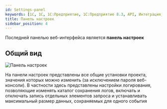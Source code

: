 ```yaml
---
id: Settings-panel
keywords: [1C, 1С, 1С:Предприятие, 1С:Предприятие 8.3, API, Интеграция, Сервисы, Обмен, OneScript, CLI]
title: Панель настроек
sidebar_position: 4
---
```


Последней панелью веб-интерфейса является **панель настроек**

## Общий вид

![Панель настроек](../../../../static/img/Docs/Melezh/ru/20.png)

На панели настроек представлены все общие установки проекта, значения которых можно изменить (за исключением пароля веб-консоли). В частности здесь представлены настройки логирования, позволяющие изменять каталог сохранения логов, включать и отключать запись отдельных элементов запроса и устанавливать максимальный размер данных, сохраняемых для одного события